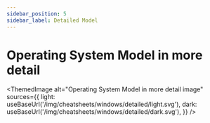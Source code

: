 ```yaml
---
sidebar_position: 5
sidebar_label: Detailed Model
---
```


# Operating System Model in more detail


<ThemedImage
  alt="Operating System Model in more detail image"
  sources={{
    light: useBaseUrl('/img/cheatsheets/windows/detailed/light.svg'),
    dark: useBaseUrl('/img/cheatsheets/windows/detailed/dark.svg'),
  }}
/>
